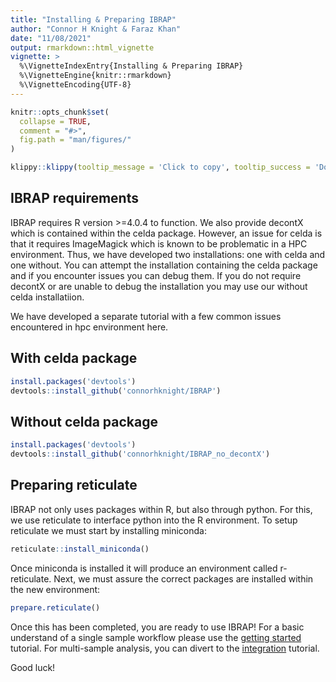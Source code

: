```yaml
---
title: "Installing & Preparing IBRAP"
author: "Connor H Knight & Faraz Khan"
date: "11/08/2021"
output: rmarkdown::html_vignette
vignette: >
  %\VignetteIndexEntry{Installing & Preparing IBRAP}
  %\VignetteEngine{knitr::rmarkdown}
  %\VignetteEncoding{UTF-8}
---
```


```r
knitr::opts_chunk$set(
  collapse = TRUE,
  comment = "#>",
  fig.path = "man/figures/"
)
```

```r
klippy::klippy(tooltip_message = 'Click to copy', tooltip_success = 'Done', position = c('bottom', 'right'))
```

## IBRAP requirements

IBRAP requires R version >=4.0.4 to function.
We also provide decontX which is contained within the celda package. However, an issue for celda is that it requires ImageMagick which is known to be problematic in a HPC environment. Thus, we have developed two installations: one with celda and one without. You can attempt the installation containing the celda package and if you encounter issues you can debug them. If you do not require decontX or are unable to debug the installation you may use our without celda installatiion. 

We have developed a separate tutorial with a few common issues encountered in hpc environment here. 

## With celda package

```r
install.packages('devtools')
devtools::install_github('connorhknight/IBRAP')

```

## Without celda package

```r
install.packages('devtools')
devtools::install_github('connorhknight/IBRAP_no_decontX')

```

## Preparing reticulate

IBRAP not only uses packages within R, but also through python. For this, we use reticulate to interface python into the R environment. To setup reticulate we must start by installing miniconda:

```r
reticulate::install_miniconda()

```

Once miniconda is installed it will produce an environment called r-reticulate. Next, we must assure the correct packages are installed within the new environment:

```r
prepare.reticulate()

```

Once this has been completed, you are ready to use IBRAP! For a basic understand of a single sample workflow please use the [getting started](https://connorhknight.github.io/IBRAP/articles/using_IBRAP.html) tutorial. For multi-sample analysis, you can divert to the [integration](https://connorhknight.github.io/IBRAP/articles/integration.html) tutorial. 

Good luck!
